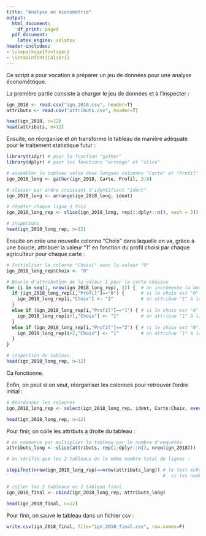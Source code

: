 ```yaml
---
title: "Analyse en économétrie"
output:
  html_document:
    df_print: paged
  pdf_document:
    latex_engine: xelatex
header-includes:
- \usepackage{fontspec}
- \setmainfont{Calibri}
---
```


Ce script a pour vocation à préparer un jeu de données pour une analyse économétrique. 

La première partie consiste à charger le jeu de données et à l'inspecter :

```r
ign_2018 <- read.csv("ign_2018.csv", header=T)
attributs <- read.csv("attributs.csv", header=T)

head(ign_2018, n=12)
head(attributs, n=12)
```

Ensuite, on réorganise et on transforme le tableau de manière adéquate pour le traitement statistique futur :

```r
library(tidyr) # pour la fonction "gather"
library(dplyr) # pour les fonctions "arrange" et "slice"

# assembler le tableau selon deux longues colonnes "Carte" et "Profil"
ign_2018_long <- gather(ign_2018, Carte, Profil, 3:8)

# classer par ordre croissant d'identifiant "ident"
ign_2018_long <- arrange(ign_2018_long, ident)

# répéter chaque ligne 3 fois
ign_2018_long_rep <- slice(ign_2018_long, rep(1:dplyr::n(), each = 3))

# inspectons
head(ign_2018_long_rep, n=12)
```


Ensuite on crée une nouvelle colonne "Choix" dans laquelle on va, grâce à une boucle, attribuer la valeur "1" en fonction du profil choisi par chaque agriculteur pour chaque carte :

```r
# Initialiser la colonne "Choisi" avec la valeur "0"
ign_2018_long_rep$Choix <- "0"

# Boucle d'attribution de la valeur 1 pour la carte choisie
for (i in seq(1, nrow(ign_2018_long_rep), 3)) {  # on incrémente la boucle de 3 en 3
  if (ign_2018_long_rep[i,"Profil"]=="0") {      # si le choix est "0"...
    ign_2018_long_rep[i,"Choix"] <- "1"          # on attribue "1" à la première ligne
  }
  else if (ign_2018_long_rep[i,"Profil"]=="1") { # si le choix est "A"...
    ign_2018_long_rep[i+1,"Choix"] <- "1"        # on attribue "1" à la deuxième ligne
  }
  else if (ign_2018_long_rep[i,"Profil"]=="2") { # si le choix est "B"...
    ign_2018_long_rep[i+2,"Choix"] <- "1"        # on attribue "1" à la troisième ligne
  }
}

# inspection du tableau
head(ign_2018_long_rep, n=12)
```

Ca fonctionne.

Enfin, on peut si on veut, réorganiser les colonnes pour retrouver l'ordre initial :

```r
# Réordonner les colonnes
ign_2018_long_rep <- select(ign_2018_long_rep, ident, Carte:Choix, everything())

head(ign_2018_long_rep, n=12)
```

Pour finir, on colle les attributs à droite du tableau :

```r
# on commence par multiplier le tableau par le nombre d'enquêtés 
attributs_long <- slice(attributs, rep(1:dplyr::n(), nrow(ign_2018)))

# on vérifie que les 2 tableaux on le même nombre total de lignes :

stopifnot(nrow(ign_2018_long_rep)==nrow(attributs_long)) # le test échoie avec une erreur
                                                         #  si les nombres de lignes diffèrent

# coller les 2 tableaux en 1 tableau final
ign_2018_final <- cbind(ign_2018_long_rep, attributs_long)

head(ign_2018_final, n=12)
```

Pour finir, on sauve le tableau dans un fichier csv :

```r
write.csv(ign_2018_final, file="ign_2018_final.csv", row.names=F)
```